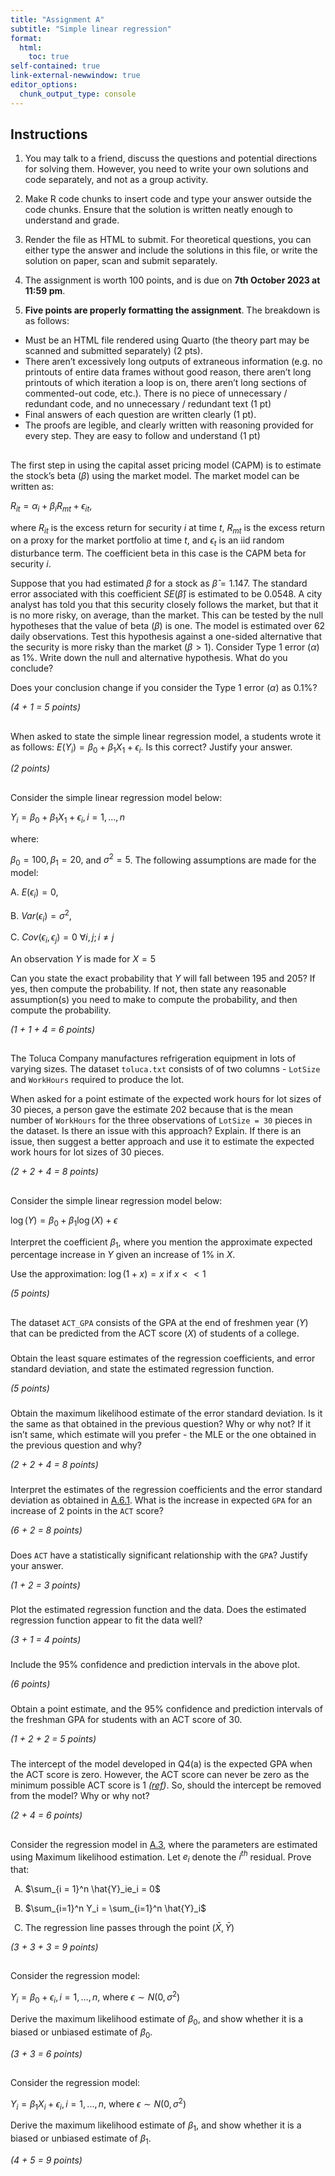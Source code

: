 ```yaml
---
title: "Assignment A"
subtitle: "Simple linear regression"
format:
  html:
    toc: true
self-contained: true
link-external-newwindow: true
editor_options: 
  chunk_output_type: console
---
```


## Instructions {-}

1. You may talk to a friend, discuss the questions and potential directions for solving them. However, you need to write your own solutions and code separately, and not as a group activity. 

2. Make R code chunks to insert code and type your answer outside the code chunks. Ensure that the solution is written neatly enough to understand and grade.

3. Render the file as HTML to submit. For theoretical questions, you can either type the answer and include the solutions in this file, or write the solution on paper, scan and submit separately.

4. The assignment is worth 100 points, and is due on **7th October 2023 at 11:59 pm**. 

5. **Five points are properly formatting the assignment**. The breakdown is as follows:
- Must be an HTML file rendered using Quarto (the theory part may be scanned and submitted separately) (2 pts).
- There aren’t excessively long outputs of extraneous information (e.g. no printouts of entire data frames without good reason, there aren’t long printouts of which iteration a loop is on, there aren’t long sections of commented-out code, etc.). There is no piece of unnecessary / redundant code, and no unnecessary / redundant text (1 pt)
- Final answers of each question are written clearly (1 pt).
- The proofs are legible, and clearly written with reasoning provided for every step. They are easy to follow and understand (1 pt)

## 

The first step in using the capital asset pricing model (CAPM) is to estimate the stock's beta $(\beta)$ using the market model. The market model can be written as:

$R_{it} = \alpha_i + \beta_iR_{mt} + \epsilon_{it},$

where $R_{it}$ is the excess return for security $i$ at time $t$, $R_{mt}$ is the excess return on a proxy for the market portfolio at time $t$, and $\epsilon_t$ is an iid random disturbance term. The coefficient beta in this case is the CAPM beta for security $i$.

Suppose that you had estimated $\beta$ for a stock as $\hat{\beta}=1.147$. The standard error associated with this coefficient $SE(\hat{\beta})$ is estimated to be 0.0548. A city analyst has told you that this security closely follows the market, but that it is no more risky, on average, than the market. This can be tested by the null hypotheses that the value of beta $(\beta)$ is one. The model is estimated over 62 daily observations. Test this hypothesis against a one-sided alternative that the security is more risky than the market $(\beta>1)$. Consider Type 1 error $(\alpha)$ as $1\%$. Write down the null and alternative hypothesis. What do you conclude?

Does your conclusion change if you consider the Type 1 error $(\alpha)$ as $0.1\%$?

*(4 + 1 = 5 points)*

## 

When asked to state the simple linear regression model, a students wrote it as follows: $E(Y_i) = \beta_0 + \beta_1X_1 + \epsilon_i$. Is this correct? Justify your answer.

*(2 points)*

## 

Consider the simple linear regression model below:

$Y_i = \beta_0 + \beta_1X_1 + \epsilon_i, i = 1,...,n$

where:

$\beta_0 = 100, \beta_1 = 20,$ and $\sigma^2 =5$. The following assumptions are made for the model:

A. $E(\epsilon_i) = 0,$

B. $Var(\epsilon_i) = \sigma^2,$

C. $Cov(\epsilon_i, \epsilon_j)=0 \ \forall i, j; i\ne j$

An observation $Y$ is made for $X=5$

Can you state the exact probability that $Y$ will fall between 195 and 205? If yes, then compute the probability. If not, then state any reasonable assumption(s) you need to make to compute the probability, and then compute the probability.

*(1 + 1 + 4 = 6 points)*

## 

The Toluca Company manufactures refrigeration equipment in lots of varying sizes. The dataset `toluca.txt` consists of of two columns - `LotSize` and `WorkHours` required to produce the lot.

When asked for a point estimate of the expected work hours for lot sizes of 30 pieces, a person gave the estimate 202 because that is the mean number of `WorkHours` for the three observations of `LotSize = 30` pieces in the dataset. Is there an issue with this approach? Explain. If there is an issue, then suggest a better approach and use it to estimate the expected work hours for lot sizes of 30 pieces.

*(2 + 2 + 4 = 8 points)*

## 

Consider the simple linear regression model below:

$\log(Y)=\beta_0+\beta_1\log(X)+\epsilon$

Interpret the coefficient $\beta_1$, where you mention the approximate expected percentage increase in $Y$ given an increase of $1\%$ in $X$.

Use the approximation: $\log(1+x) = x$ if $x<<1$

*(5 points)*

## 

The dataset `ACT_GPA` consists of the GPA at the end of freshmen year ($Y$) that can be predicted from the ACT score ($X$) of students of a college.

### 

Obtain the least square estimates of the regression coefficients, and error standard deviation, and state the estimated regression function.

*(5 points)*

### 

Obtain the maximum likelihood estimate of the error standard deviation. Is it the same as that obtained in the previous question? Why or why not? If it isn't same, which estimate will you prefer - the MLE or the one obtained in the previous question and why?

*(2 + 2 + 4 = 8 points)*

### 

Interpret the estimates of the regression coefficients and the error standard deviation as obtained in [A.6.1](https://nustat.github.io/STAT350-class-notes/Assignment%20A.html#section-5). What is the increase in expected `GPA` for an increase of 2 points in the `ACT` score?

*(6 + 2 = 8 points)*

### 

Does `ACT` have a statistically significant relationship with the `GPA`? Justify your answer.

*(1 + 2 = 3 points)*

### 

Plot the estimated regression function and the data. Does the estimated regression function appear to fit the data well?

*(3 + 1 = 4 points)*

### 

Include the 95% confidence and prediction intervals in the above plot.

*(6 points)*

### 

Obtain a point estimate, and the 95% confidence and prediction intervals of the freshman GPA for students with an ACT score of $30$.

*(1 + 2 + 2 = 5 points)*

### 

The intercept of the model developed in Q4(a) is the expected GPA when the ACT score is zero. However, the ACT score can never be zero as the minimum possible ACT score is 1 *([ref](https://nces.ed.gov/fastfacts/display.asp?id=897#:~:text=In%202021%2C%20some%2035%20percent,and%20maximum%20score%20is%2036.))*. So, should the intercept be removed from the model? Why or why not?

*(2 + 4 = 6 points)*

## 

Consider the regression model in [A.3](https://nustat.github.io/STAT350-class-notes/Assignment%20A.html#section-1), where the parameters are estimated using Maximum likelihood estimation. Let $e_i$ denote the $i^{th}$ residual. Prove that:

A)  $\sum_{i = 1}^n \hat{Y}_ie_i = 0$

B)  $\sum_{i=1}^n Y_i = \sum_{i=1}^n \hat{Y}_i$

C)  The regression line passes through the point ($\bar{X}, \bar{Y}$)

*(3 + 3 + 3 = 9 points)*

## 

Consider the regression model:

$Y_i = \beta_0 + \epsilon_i, i = 1,...,n$, where $\epsilon \sim N(0, \sigma^2)$

Derive the maximum likelihood estimate of $\beta_0$, and show whether it is a biased or unbiased estimate of $\beta_0$.

*(3 + 3 = 6 points)*

## 

Consider the regression model:

$Y_i = \beta_1X_i + \epsilon_i, i = 1,...,n$, where $\epsilon \sim N(0, \sigma^2)$

Derive the maximum likelihood estimate of $\beta_1$, and show whether it is a biased or unbiased estimate of $\beta_1$.

*(4 + 5 = 9 points)*
